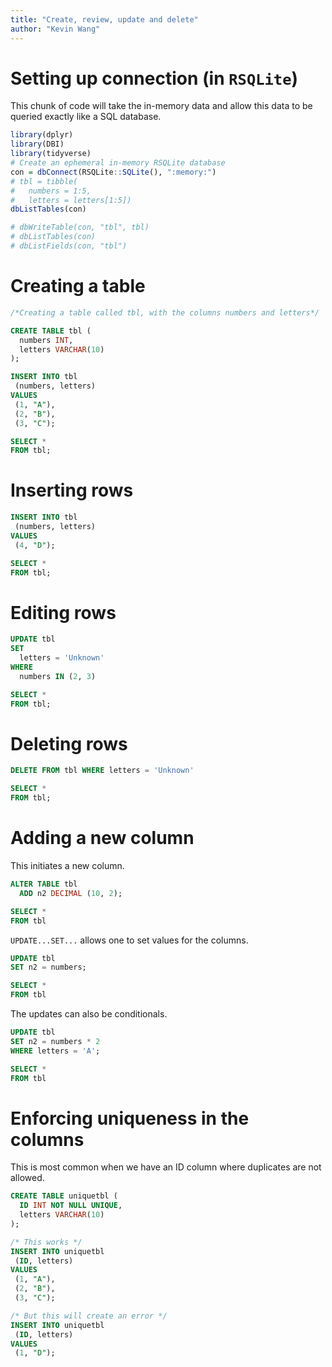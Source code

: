```yaml
---
title: "Create, review, update and delete"
author: "Kevin Wang"
---
```


# Setting up connection (in `RSQLite`)

This chunk of code will take the in-memory data and allow this data to be queried exactly like a SQL database. 

```r
library(dplyr)
library(DBI)
library(tidyverse)
# Create an ephemeral in-memory RSQLite database
con = dbConnect(RSQLite::SQLite(), ":memory:")
# tbl = tibble(
#   numbers = 1:5, 
#   letters = letters[1:5])
dbListTables(con)

# dbWriteTable(con, "tbl", tbl)
# dbListTables(con)
# dbListFields(con, "tbl")
```


# Creating a table

```sql
/*Creating a table called tbl, with the columns numbers and letters*/

CREATE TABLE tbl (
  numbers INT, 
  letters VARCHAR(10)
);
```

```sql
INSERT INTO tbl
 (numbers, letters)
VALUES
 (1, "A"),
 (2, "B"),
 (3, "C");
```

```sql
SELECT *
FROM tbl;
```

# Inserting rows

```sql
INSERT INTO tbl
 (numbers, letters)
VALUES
 (4, "D");
```

```sql
SELECT *
FROM tbl;
```

# Editing rows

```sql
UPDATE tbl
SET 
  letters = 'Unknown'
WHERE 
  numbers IN (2, 3)
```

```sql
SELECT *
FROM tbl;
```

# Deleting rows

```sql
DELETE FROM tbl WHERE letters = 'Unknown'
```

```sql
SELECT *
FROM tbl;
```

# Adding a new column

This initiates a new column. 

```sql
ALTER TABLE tbl
  ADD n2 DECIMAL (10, 2);
```
```sql
SELECT *
FROM tbl
```
`UPDATE...SET...` allows one to set values for the columns.

```sql
UPDATE tbl 
SET n2 = numbers;
```

```sql
SELECT *
FROM tbl
```

The updates can also be conditionals. 

```sql
UPDATE tbl 
SET n2 = numbers * 2
WHERE letters = 'A';
```

```sql
SELECT *
FROM tbl
```

# Enforcing uniqueness in the columns

This is most common when we have an ID column where duplicates are not allowed. 

```sql
CREATE TABLE uniquetbl (
  ID INT NOT NULL UNIQUE, 
  letters VARCHAR(10)
);
```

```sql
/* This works */
INSERT INTO uniquetbl
 (ID, letters)
VALUES
 (1, "A"),
 (2, "B"),
 (3, "C");
```

```sql
/* But this will create an error */
INSERT INTO uniquetbl
 (ID, letters)
VALUES
 (1, "D");
```
